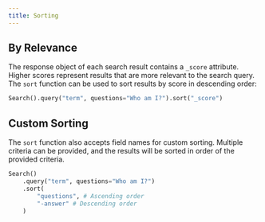 ```yaml
---
title: Sorting
---
```


## By Relevance

The response object of each search result contains a `_score` attribute. Higher scores represent results that
are more relevant to the search query. The `sort` function can be used to sort results by score in descending order:

```python
Search().query("term", questions="Who am I?").sort("_score")
```

## Custom Sorting

The `sort` function also accepts field names for custom sorting. Multiple criteria can be provided,
and the results will be sorted in order of the provided criteria.

```python
Search()
    .query("term", questions="Who am I?")
    .sort(
        "questions", # Ascending order
        "-answer" # Descending order
    )
```

